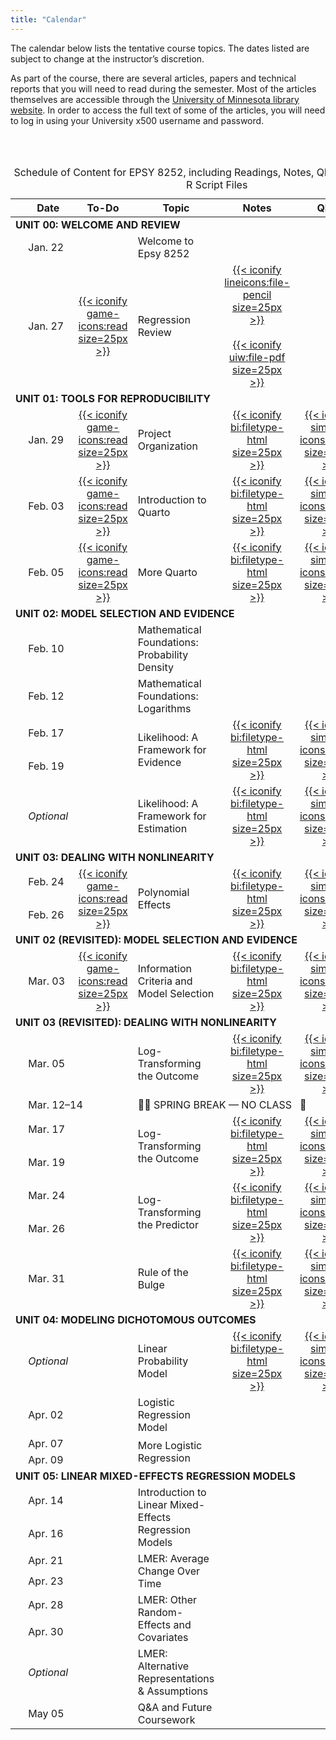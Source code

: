 ```yaml
---
title: "Calendar"
---
```



The calendar below lists the tentative course topics. The dates listed are subject to change at the instructor's discretion.

As part of the course, there are several articles, papers and technical reports that you will need to read during the semester. Most of the articles themselves are accessible through the [University of Minnesota library website](http://www.lib.umn.edu). In order to access the full text of some of the articles, you will need to log in using your University x500 username and password.

<br /><br />


<table class="table">
<caption>Schedule of Content for EPSY 8252, including Readings, Notes, QMD Documents, and R Script Files</caption>
<thead>
<tr>
<th style="width:10%;" id="blank"></th>
<th style="width:10%;" id="date">Date</th>
<th style="width:10%;text-align:center" id="todo">To-Do</th>
<th style="width:40%;" id="topic">Topic</th>
<th style="width:10%;text-align:center" id="notes">Notes</th>
<th style="width:10%;text-align:center" id="qmd">QMD</th>
<th style="width:10%;text-align:center" id="script">Script</th>
</tr>
</thead>

<tbody>

<!-- ---------------------------------- -->
<!-- UNIT 00: WELCOME AND REVIEW    -->
<!-- ---------------------------------- -->

<tr>
<td colspan="7" scope="colgroup" headers="blank todo topic notes qmd script"><b>UNIT 00: WELCOME AND REVIEW</b></td>
</tr>

<tr>
<td align="center" style="vertical-align:middle;" headers="blank">&nbsp;</td>
<td headers="date">Jan. 22</td>
<td align="center" style="vertical-align:middle;" headers="todo"></td>
<td headers="topic">Welcome to Epsy 8252</td>
<td align="center" style="vertical-align:middle;" headers="notes"></td>
<td align="center" style="vertical-align:middle;" headers="qmd"></td>
<td align="center" style="vertical-align:middle;" headers="script"></td>
</tr>

<tr>
<td align="center" style="vertical-align:middle;" headers="blank">&nbsp;</td>
<td style="vertical-align:middle;" headers="date">Jan. 27</td>
<td align="center" style="vertical-align:middle;" headers="todo">
  [{{< iconify game-icons:read size=25px >}}](readings/01-regression-review.html)
</td>
<td style="vertical-align:middle;" headers="topic">Regression Review</td>
<td align="center" style="vertical-align:middle;" h957eaders="notes">
  [{{< iconify lineicons:file-pencil size=25px >}}](worksheets/worksheet-01-regression-review.html)<br/><br />
  [{{< iconify uiw:file-pdf size=25px >}}](files/01-regression-review.pdf)
</td>
<td align="center" style="vertical-align:middle;" headers="qmd"></td>
<td align="center" style="vertical-align:middle;" headers="script">
  [{{< iconify file-icons:r size=25px >}}](scripts/01-regression-review.R)
</td>
</tr>


<!-- ---------------------------------- -->
<!-- UNIT 01: TOOLS FOR REPRODUCIBILITY -->
<!-- ---------------------------------- -->

<tr>
<td colspan="7" scope="colgroup" headers="blank todo topic notes qmd script"><b>UNIT 01: TOOLS FOR REPRODUCIBILITY</b></td>
</tr>

<tr>
<td align="center" style="vertical-align:middle;" headers="blank">&nbsp;</td>
<td headers="date">Jan. 29</td>
<td align="center" style="vertical-align:middle;" headers="todo">
  [{{< iconify game-icons:read size=25px >}}](readings/02-project-organization.html)
</td>
<td style="vertical-align:middle;" headers="topic">Project Organization</td>
<td align="center" style="vertical-align:middle;" headers="notes">
  [{{< iconify bi:filetype-html size=25px >}}](notes/02-project-organization.html)
</td>
<td align="center" style="vertical-align:middle;" headers="qmd">
  [{{< iconify simple-icons:quarto size=20px >}}](https://raw.githubusercontent.com/zief0002/fluffy-ants/main/notes/02-project-organization.qmd)
</td>
<td align="center" style="vertical-align:middle;" headers="script"></td>
</tr>

<tr>
<td align="center" style="vertical-align:middle;" headers="blank">&nbsp;</td>
<td headers="date">Feb. 03</td>
<td align="center" style="vertical-align:middle;" headers="todo">
  [{{< iconify game-icons:read size=25px >}}](readings/03-introduction-to-quarto.html)
</td>
<td style="vertical-align:middle;" headers="topic">Introduction to Quarto</td>
<td align="center" style="vertical-align:middle;" headers="notes">
  [{{< iconify bi:filetype-html size=25px >}}](notes/03-introduction-to-quarto.html)
</td>
<td align="center" style="vertical-align:middle;" headers="qmd">
   [{{< iconify simple-icons:quarto size=20px >}}](https://raw.githubusercontent.com/zief0002/fluffy-ants/main/notes/03-introduction-to-quarto.qmd)
</td>
<td align="center" style="vertical-align:middle;" headers="script"></td>
</tr>

<tr>
<td align="center" style="vertical-align:middle;" headers="blank">&nbsp;</td>
<td headers="date">Feb. 05</td>
<td align="center" style="vertical-align:middle;" headers="todo">
  [{{< iconify game-icons:read size=25px >}}](readings/04-more-quarto.html)
</td>
<td style="vertical-align:middle;" headers="topic">More Quarto</td>
<td align="center" style="vertical-align:middle;" headers="notes">
  [{{< iconify bi:filetype-html size=25px >}}](notes/03-introduction-to-quarto.html)
</td>
<td align="center" style="vertical-align:middle;" headers="qmd">
   [{{< iconify simple-icons:quarto size=20px >}}](https://raw.githubusercontent.com/zief0002/fluffy-ants/main/notes/03-introduction-to-quarto.qmd)
</td>
<td align="center" style="vertical-align:middle;" headers="script"></td>
</tr>

<!-- ------------------------------------- -->
<!-- UNIT 02: MODEL SELECTION AND EVIDENCE -->
<!-- ------------------------------------- -->

<tr>
<td colspan="7" scope="colgroup" headers="blank todo topic notes qmd script"><b>UNIT 02: MODEL SELECTION AND EVIDENCE</b></td>
</tr>

<tr>
<td align="center" style="vertical-align:middle;" headers="blank">&nbsp;</td>
<td headers="date">Feb. 10</td>
<td align="center" style="vertical-align:middle;" headers="todo">
  <!-- [{{< iconify game-icons:read size=25px >}}](readings/05-mathematics-for-likelihood.html) -->
</td>
<td style="vertical-align:middle;" headers="topic">Mathematical Foundations: Probability Density</td>
<td align="center" style="vertical-align:middle;" headers="notes">
  <!-- [{{< iconify bi:filetype-html size=25px >}}](notes/03-introduction-to-quarto.html) -->
</td>
<td align="center" style="vertical-align:middle;" headers="qmd">
   <!-- [{{< iconify simple-icons:quarto size=20px >}}](https://raw.githubusercontent.com/zief0002/fluffy-ants/main/notes/03-introduction-to-quarto.qmd) -->
</td>
<td align="center" style="vertical-align:middle;" headers="script">
  <!-- <span class="fa fa-code" style="color: #f1f1f1; font-size: 17px;"></span> -->
</td>
</tr>


<tr>
<td align="center" style="vertical-align:middle;" headers="blank">&nbsp;</td>
<td headers="date">Feb. 12</td>
<td align="center" style="vertical-align:middle;" headers="todo">
  <!-- [{{< iconify game-icons:read size=25px >}}](readings/05-mathematics-for-likelihood.html) -->
</td>
<td style="vertical-align:middle;" headers="topic">Mathematical Foundations: Logarithms</td>
<td align="center" style="vertical-align:middle;" headers="notes">
  <!-- [{{< iconify bi:filetype-html size=25px >}}](notes/03-introduction-to-quarto.html) -->
</td>
<td align="center" style="vertical-align:middle;" headers="qmd">
   <!-- [{{< iconify simple-icons:quarto size=20px >}}](https://raw.githubusercontent.com/zief0002/fluffy-ants/main/notes/03-introduction-to-quarto.qmd) -->
</td>
<td align="center" style="vertical-align:middle;" headers="script">
  <!-- <span class="fa fa-code" style="color: #f1f1f1; font-size: 17px;"></span> -->
</td>
</tr>

<tr>
<td align="center" style="vertical-align:middle;" headers="blank">&nbsp;</td>
<td headers="date">Feb. 17</td>
<td align="center" style="vertical-align:middle;" rowspan="2" headers="todo"></td>
<td style="vertical-align:middle;" rowspan="2" headers="topic">Likelihood: A Framework for Evidence</td>
<td align="center" style="vertical-align:middle;" rowspan="2" headers="notes">
  [{{< iconify bi:filetype-html size=25px >}}](notes/04-likelihood-evidence.html)
</td>
<td align="center" style="vertical-align:middle;" rowspan="2" headers="qmd">
   [{{< iconify simple-icons:quarto size=20px >}}](https://raw.githubusercontent.com/zief0002/fluffy-ants/main/notes/04-likelihood-evidence.qmd)
</td>
<td align="center" style="vertical-align:middle;" rowspan="2" headers="script">
  [{{< iconify file-icons:r size=25px >}}](scripts/04-likelihood-evidence.R)
</td>
</tr>

<tr>
<td align="center" style="vertical-align:middle;" headers="blank">&nbsp;</td>
<td headers="date">Feb. 19</td>
</tr>


<tr>
<td align="center" style="vertical-align:middle;" headers="blank">&nbsp;</td>
<td headers="date">*Optional* </td>
<td align="center" style="vertical-align:middle;" headers="todo"></td>
<td style="vertical-align:middle;" headers="topic">Likelihood: A Framework for Estimation</td>
<td align="center" style="vertical-align:middle;" headers="notes">
   [{{< iconify bi:filetype-html size=25px >}}](notes/04-optional-likelihood-estimation.html)
</td>
<td align="center" style="vertical-align:middle;" headers="qmd">
  [{{< iconify simple-icons:quarto size=20px >}}](https://raw.githubusercontent.com/zief0002/fluffy-ants/main/notes/04-optional-likelihood-estimation.qmd)
</td>
<td align="center" style="vertical-align:middle;" headers="script"></td>
</tr>


<!-- ------------------------------------- -->
<!-- UNIT 03: DEALING WITH NONLINEARITY -->
<!-- ------------------------------------- -->

<tr>
<td colspan="7" scope="colgroup" headers="blank todo topic notes qmd script"><b>UNIT 03: DEALING WITH NONLINEARITY</b></td>
</tr>


<tr>
<td align="center" style="vertical-align:middle;" headers="blank">&nbsp;</td>
<td headers="date">Feb. 24</td>
<td align="center" style="vertical-align:middle;" rowspan="2" headers="todo">
  [{{< iconify game-icons:read size=25px >}}](readings/05-polynomial-effects.html)
</td>
<td style="vertical-align:middle;" rowspan="2" headers="topic">Polynomial Effects</td>
<td align="center" style="vertical-align:middle;" rowspan="2" headers="notes">
  [{{< iconify bi:filetype-html size=25px >}}](notes/05-polynomial-effects.html)
</td>
<td align="center" style="vertical-align:middle;" rowspan="2" headers="qmd">
   [{{< iconify simple-icons:quarto size=20px >}}](https://raw.githubusercontent.com/zief0002/fluffy-ants/main/notes/05-polynomial-effects.qmd)
</td>
<td align="center" style="vertical-align:middle;" rowspan="2" headers="script">
  [{{< iconify file-icons:r size=25px >}}](scripts/05-polynomial-effects.R)
</td>
</tr>

<tr>
<td align="center" style="vertical-align:middle;" headers="blank">&nbsp;</td>
<td headers="date">Feb. 26</td>
</tr>


<tr>
<td colspan="7" scope="colgroup" headers="blank todo topic notes qmd script"><b>UNIT 02 (REVISITED): MODEL SELECTION AND EVIDENCE</b></td>
</tr>

<tr>
<td align="center" style="vertical-align:middle;" headers="blank">&nbsp;</td>
<td headers="date">Mar. 03</td>
<td align="center" style="vertical-align:middle;" headers="todo">
  [{{< iconify game-icons:read size=25px >}}](readings/06-information-criteria-and-model-selection.html)
</td>
<td style="vertical-align:middle;" headers="topic">Information Criteria and Model Selection</td>
<td align="center" style="vertical-align:middle;" headers="notes">
  [{{< iconify bi:filetype-html size=25px >}}](notes/06-information-criteria-and-model-selection.html)
</td>
<td align="center" style="vertical-align:middle;" headers="qmd">
   [{{< iconify simple-icons:quarto size=20px >}}](https://raw.githubusercontent.com/zief0002/fluffy-ants/main/notes/06-information-criteria-and-model-selection.qmd)
</td>
<td align="center" style="vertical-align:middle;" headers="script">
  [{{< iconify file-icons:r size=25px >}}](scripts/06-information-criteria-and-model-selection.R)
</td>
</tr>


<!-- ------------------------------------- -->
<!-- UNIT 03 (REVISITED): DEALING WITH NONLINEARITY -->
<!-- ------------------------------------- -->

<tr>
<td colspan="7" scope="colgroup" headers="blank todo topic notes qmd script"><b>UNIT 03 (REVISITED): DEALING WITH NONLINEARITY</b></td>
</tr>

<tr>
<td align="center" style="vertical-align:middle;" headers="blank">&nbsp;</td>
<td headers="date">Mar. 05</td>
<td align="center" style="vertical-align:middle;" headers="todo"></td>
<td style="vertical-align:middle;" headers="topic">Log-Transforming the Outcome</td>
<td align="center" style="vertical-align:middle;" headers="notes">
  [{{< iconify bi:filetype-html size=25px >}}](notes/07-logarithmic-transformations-outcome.html)
</td>
<td align="center" style="vertical-align:middle;" headers="qmd">
   [{{< iconify simple-icons:quarto size=20px >}}](https://raw.githubusercontent.com/zief0002/fluffy-ants/main/notes/07-logarithmic-transformations-outcome.qmd)
</td>
<td align="center" style="vertical-align:middle;" headers="script">
  [{{< iconify file-icons:r size=25px >}}](scripts/07-logarithmic-transformations-outcome.R)
</td>
</tr>



<tr>
<td align="center" style="vertical-align:middle;" headers="blank">&nbsp;</td>
<td colspan=2 headers="date notes">Mar. 12&ndash;14</td>
<td style="vertical-align:middle;" colspan=4 headers="topic qmd script">🎉🍹 SPRING BREAK &mdash; NO CLASS &nbsp; 🛌</td>
</tr>



<tr>
<td align="center" style="vertical-align:middle;" headers="blank">&nbsp;</td>
<td headers="date">Mar. 17</td>
<td align="center" style="vertical-align:middle;" rowspan="2" headers="todo"></td>
<td style="vertical-align:middle;" rowspan="2" headers="topic">Log-Transforming the Outcome</td>
<td align="center" style="vertical-align:middle;" rowspan="2" headers="notes">
  [{{< iconify bi:filetype-html size=25px >}}](notes/07-logarithmic-transformations-outcome.html)
</td>
<td align="center" style="vertical-align:middle;" rowspan="2" headers="qmd">
   [{{< iconify simple-icons:quarto size=20px >}}](https://raw.githubusercontent.com/zief0002/fluffy-ants/main/notes/07-logarithmic-transformations-outcome.qmd)
</td>
<td align="center" style="vertical-align:middle;" rowspan="2" headers="script">
  [{{< iconify file-icons:r size=25px >}}](scripts/07-logarithmic-transformations-outcome.R)
</td>
</tr>

<tr>
<td align="center" style="vertical-align:middle;" headers="blank">&nbsp;</td>
<td headers="date">Mar. 19</td>
</tr>


<tr>
<td align="center" style="vertical-align:middle;" headers="blank">&nbsp;</td>
<td headers="date">Mar. 24</td>
<td align="center" style="vertical-align:middle;" rowspan="2" headers="todo"></td>
<td style="vertical-align:middle;" rowspan="2" headers="topic">Log-Transforming the Predictor</td>
<td align="center" style="vertical-align:middle;" rowspan="2" headers="notes">
  [{{< iconify bi:filetype-html size=25px >}}](notes/08-logarithmic-transformations-predictor.html)
</td>
<td align="center" style="vertical-align:middle;" rowspan="2" headers="qmd">
   [{{< iconify simple-icons:quarto size=20px >}}](https://raw.githubusercontent.com/zief0002/fluffy-ants/main/notes/08-logarithmic-transformations-predictor.qmd)
</td>
<td align="center" style="vertical-align:middle;" rowspan="2" headers="script">
  [{{< iconify file-icons:r size=25px >}}](scripts/08-logarithmic-transformations-predictor.R)
</td>
</tr>

<tr>
<td align="center" style="vertical-align:middle;" headers="blank">&nbsp;</td>
<td headers="date">Mar. 26</td>
</tr>


<tr>
<td align="center" style="vertical-align:middle;" headers="blank">&nbsp;</td>
<td headers="date">Mar. 31</td>
<td align="center" style="vertical-align:middle;" headers="todo"></td>
<td style="vertical-align:middle;" headers="topic">Rule of the Bulge</td>
<td align="center" style="vertical-align:middle;" headers="notes">
  [{{< iconify bi:filetype-html size=25px >}}](notes/09-rule-of-the-bulge.html)
</td>
<td align="center" style="vertical-align:middle;" headers="qmd">
   [{{< iconify simple-icons:quarto size=20px >}}](https://raw.githubusercontent.com/zief0002/fluffy-ants/main/notes/09-rule-of-the-bulge.qmd)
</td>
<td align="center" style="vertical-align:middle;" headers="script">
  [{{< iconify file-icons:r size=25px >}}](scripts/09-rule-of-the-bulge.R)
</td>
</tr>


<!-- -------------------------------------- -->
<!-- Unit 04: Modeling Dichotomous Outcomes -->
<!-- -------------------------------------- -->

<tr>
<td colspan="7" scope="colgroup" headers="blank todo topic notes qmd script"><b>UNIT 04: MODELING DICHOTOMOUS OUTCOMES</b></td>
</tr>


<tr>
<td align="center" style="vertical-align:middle;" headers="blank">&nbsp;</td>
<td headers="date">*Optional*</td>
<td align="center" style="vertical-align:middle;" headers="todo"></td>
<td style="vertical-align:middle;" headers="topic">Linear Probability Model</td>
<td align="center" style="vertical-align:middle;" headers="notes">
  [{{< iconify bi:filetype-html size=25px >}}](notes/10-optional-linear-probability-model.html)
</td>
<td align="center" style="vertical-align:middle;" headers="qmd">
   [{{< iconify simple-icons:quarto size=20px >}}](https://raw.githubusercontent.com/zief0002/fluffy-ants/main/notes/10-optional-linear-probability-model.qmd)
</td>
<td align="center" style="vertical-align:middle;" headers="script">
  [{{< iconify file-icons:r size=25px >}}](scripts/10-optional-linear-probability-model.R)
</td>
</tr>


<tr>
<td align="center" style="vertical-align:middle;" headers="blank">&nbsp;</td>
<td headers="date">Apr. 02</td>
<td align="center" style="vertical-align:middle;" headers="todo"></td>
<td style="vertical-align:middle;" headers="topic">Logistic Regression Model</td>
<td align="center" style="vertical-align:middle;" headers="notes">
  <!-- [{{< iconify bi:filetype-html size=25px >}}](notes/10-optional-linear-probability-model.html) -->
</td>
<td align="center" style="vertical-align:middle;" headers="qmd">
   <!-- [{{< iconify simple-icons:quarto size=20px >}}](https://raw.githubusercontent.com/zief0002/fluffy-ants/main/notes/10-optional-linear-probability-model.qmd) -->
</td>
<td align="center" style="vertical-align:middle;" headers="script">
  <!-- [{{< iconify file-icons:r size=25px >}}](scripts/10-optional-linear-probability-model.R) -->
</td>
</tr>


<tr>
<td align="center" style="vertical-align:middle;" headers="blank">&nbsp;</td>
<td headers="date">Apr. 07</td>
<td align="center" style="vertical-align:middle;" rowspan="2" headers="todo"></td>
<td style="vertical-align:middle;" rowspan="2" headers="topic">More Logistic Regression</td>
<td align="center" style="vertical-align:middle;" rowspan="2" headers="notes">
  <!-- [{{< iconify bi:filetype-html size=25px >}}](notes/08-logarithmic-transformations-predictor.html) -->
</td>
<td align="center" style="vertical-align:middle;" rowspan="2" headers="qmd">
   <!-- [{{< iconify simple-icons:quarto size=20px >}}](https://raw.githubusercontent.com/zief0002/fluffy-ants/main/notes/08-logarithmic-transformations-predictor.qmd) -->
</td>
<td align="center" style="vertical-align:middle;" rowspan="2" headers="script">
  <!-- [{{< iconify file-icons:r size=25px >}}](scripts/08-logarithmic-transformations-predictor.R) -->
</td>
</tr>

<tr>
<td align="center" style="vertical-align:middle;" headers="blank">&nbsp;</td>
<td headers="date">Apr. 09</td>
</tr>

<!-- ----------------------------------------------- -->
<!-- Unit 05: Linear Mixed-Effects Regression Models -->
<!-- ----------------------------------------------- -->

<tr>
<td colspan="7" scope="colgroup" headers="blank todo topic notes qmd script"><b>UNIT 05: LINEAR MIXED-EFFECTS REGRESSION MODELS</b></td>
</tr>


<tr>
<td align="center" style="vertical-align:middle;" headers="blank">&nbsp;</td>
<td headers="date">Apr. 14</td>
<td align="center" style="vertical-align:middle;" rowspan="2" headers="todo"></td>
<td style="vertical-align:middle;" rowspan="2" headers="topic">Introduction to Linear Mixed-Effects Regression Models</td>
<td align="center" style="vertical-align:middle;" rowspan="2" headers="notes">
  <!-- [{{< iconify bi:filetype-html size=25px >}}](notes/08-logarithmic-transformations-predictor.html) -->
</td>
<td align="center" style="vertical-align:middle;" rowspan="2" headers="qmd">
   <!-- [{{< iconify simple-icons:quarto size=20px >}}](https://raw.githubusercontent.com/zief0002/fluffy-ants/main/notes/08-logarithmic-transformations-predictor.qmd) -->
</td>
<td align="center" style="vertical-align:middle;" rowspan="2" headers="script">
  <!-- [{{< iconify file-icons:r size=25px >}}](scripts/08-logarithmic-transformations-predictor.R) -->
</td>
</tr>

<tr>
<td align="center" style="vertical-align:middle;" headers="blank">&nbsp;</td>
<td headers="date">Apr. 16</td>
</tr>


<tr>
<td align="center" style="vertical-align:middle;" headers="blank">&nbsp;</td>
<td headers="date">Apr. 21</td>
<td align="center" style="vertical-align:middle;" rowspan="2" headers="todo"></td>
<td style="vertical-align:middle;" rowspan="2" headers="topic">LMER: Average Change Over Time</td>
<td align="center" style="vertical-align:middle;" rowspan="2" headers="notes">
  <!-- [{{< iconify bi:filetype-html size=25px >}}](notes/08-logarithmic-transformations-predictor.html) -->
</td>
<td align="center" style="vertical-align:middle;" rowspan="2" headers="qmd">
   <!-- [{{< iconify simple-icons:quarto size=20px >}}](https://raw.githubusercontent.com/zief0002/fluffy-ants/main/notes/08-logarithmic-transformations-predictor.qmd) -->
</td>
<td align="center" style="vertical-align:middle;" rowspan="2" headers="script">
  <!-- [{{< iconify file-icons:r size=25px >}}](scripts/08-logarithmic-transformations-predictor.R) -->
</td>
</tr>

<tr>
<td align="center" style="vertical-align:middle;" headers="blank">&nbsp;</td>
<td headers="date">Apr. 23</td>
</tr>


<tr>
<td align="center" style="vertical-align:middle;" headers="blank">&nbsp;</td>
<td headers="date">Apr. 28</td>
<td align="center" style="vertical-align:middle;" rowspan="2" headers="todo"></td>
<td style="vertical-align:middle;" rowspan="2" headers="topic">LMER: Other Random-Effects and Covariates</td>
<td align="center" style="vertical-align:middle;" rowspan="2" headers="notes">
  <!-- [{{< iconify bi:filetype-html size=25px >}}](notes/08-logarithmic-transformations-predictor.html) -->
</td>
<td align="center" style="vertical-align:middle;" rowspan="2" headers="qmd">
   <!-- [{{< iconify simple-icons:quarto size=20px >}}](https://raw.githubusercontent.com/zief0002/fluffy-ants/main/notes/08-logarithmic-transformations-predictor.qmd) -->
</td>
<td align="center" style="vertical-align:middle;" rowspan="2" headers="script">
  <!-- [{{< iconify file-icons:r size=25px >}}](scripts/08-logarithmic-transformations-predictor.R) -->
</td>
</tr>

<tr>
<td align="center" style="vertical-align:middle;" headers="blank">&nbsp;</td>
<td headers="date">Apr. 30</td>
</tr>

<tr>
<td align="center" style="vertical-align:middle;" headers="blank">&nbsp;</td>
<td headers="date">*Optional*</td>
<td align="center" style="vertical-align:middle;" headers="todo"></td>
<td style="vertical-align:middle;" headers="topic">LMER: Alternative Representations &amp; Assumptions</td>
<td align="center" style="vertical-align:middle;" headers="notes">
  <!-- [{{< iconify bi:filetype-html size=25px >}}](notes/10-optional-linear-probability-model.html) -->
</td>
<td align="center" style="vertical-align:middle;" headers="qmd">
   <!-- [{{< iconify simple-icons:quarto size=20px >}}](https://raw.githubusercontent.com/zief0002/fluffy-ants/main/notes/10-optional-linear-probability-model.qmd) -->
</td>
<td align="center" style="vertical-align:middle;" headers="script">
  <!-- [{{< iconify file-icons:r size=25px >}}](scripts/10-optional-linear-probability-model.R) -->
</td>
</tr>


<tr>
<td align="center" style="vertical-align:middle;" headers="blank">&nbsp;</td>
<td headers="date">May 05</td>
<td align="center" style="vertical-align:middle;" headers="todo"></td>
<td style="vertical-align:middle;" headers="topic">Q&amp;A and Future Coursework</td>
<td align="center" style="vertical-align:middle;" headers="notes">
  <!-- [{{< iconify bi:filetype-html size=25px >}}](notes/10-optional-linear-probability-model.html) -->
</td>
<td align="center" style="vertical-align:middle;" headers="qmd">
   <!-- [{{< iconify simple-icons:quarto size=20px >}}](https://raw.githubusercontent.com/zief0002/fluffy-ants/main/notes/10-optional-linear-probability-model.qmd) -->
</td>
<td align="center" style="vertical-align:middle;" headers="script">
  <!-- [{{< iconify file-icons:r size=25px >}}](scripts/10-optional-linear-probability-model.R) -->
</td>
</tr>


</tbody>
</table>   






<!-- ### Feb. 10: More Quarto---Citations, Equations, Creating Tables with `gt` -->

<!-- - [Notes: Citations](notes/03-more-quarto.html) <br /> -->
<!-- - [Notes: Creating Tables ](notes/03-creating-tables.html) <br /> -->
<!-- - [QMD Document: Citations](https://raw.githubusercontent.com/zief0002/fluffy-ants/main/notes/03-more-quarto.qmd) -->
<!-- - [QMD Document: Creating Tables](https://raw.githubusercontent.com/zief0002/fluffy-ants/main/notes/03-creating-tables.qmd) -->




